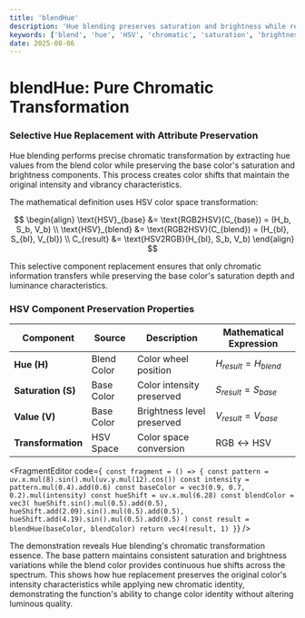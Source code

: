 ```yaml
---
title: 'blendHue'
description: 'Hue blending preserves saturation and brightness while replacing color hue for pure chromatic transformation'
keywords: ['blend', 'hue', 'HSV', 'chromatic', 'saturation', 'brightness', 'preservation']
date: 2025-08-06
---
```



# blendHue: Pure Chromatic Transformation

### Selective Hue Replacement with Attribute Preservation

Hue blending performs precise chromatic transformation by extracting hue values from the blend color while preserving the base color's saturation and brightness components. This process creates color shifts that maintain the original intensity and vibrancy characteristics.

The mathematical definition uses HSV color space transformation:

$$
\begin{align}
\text{HSV}_{base} &= \text{RGB2HSV}(C_{base}) = (H_b, S_b, V_b) \\
\text{HSV}_{blend} &= \text{RGB2HSV}(C_{blend}) = (H_{bl}, S_{bl}, V_{bl}) \\
C_{result} &= \text{HSV2RGB}(H_{bl}, S_b, V_b)
\end{align}
$$

This selective component replacement ensures that only chromatic information transfers while preserving the base color's saturation depth and luminance characteristics.

### HSV Component Preservation Properties

| Component          | Source      | Description                | Mathematical Expression                 |
| ------------------ | ----------- | -------------------------- | --------------------------------------- |
| **Hue (H)**        | Blend Color | Color wheel position       | $H_{result} = H_{blend}$                |
| **Saturation (S)** | Base Color  | Color intensity preserved  | $S_{result} = S_{base}$                 |
| **Value (V)**      | Base Color  | Brightness level preserved | $V_{result} = V_{base}$                 |
| **Transformation** | HSV Space   | Color space conversion     | $\text{RGB} \leftrightarrow \text{HSV}$ |

<FragmentEditor
        code={`
const fragment = () => {
        const pattern = uv.x.mul(8).sin().mul(uv.y.mul(12).cos())
        const intensity = pattern.mul(0.4).add(0.6)
        const baseColor = vec3(0.9, 0.7, 0.2).mul(intensity)
        const hueShift = uv.x.mul(6.28)
        const blendColor = vec3(
                hueShift.sin().mul(0.5).add(0.5),
                hueShift.add(2.09).sin().mul(0.5).add(0.5),
                hueShift.add(4.19).sin().mul(0.5).add(0.5)
        )
        const result = blendHue(baseColor, blendColor)
        return vec4(result, 1)
}`}
/>

The demonstration reveals Hue blending's chromatic transformation essence. The base pattern maintains consistent saturation and brightness variations while the blend color provides continuous hue shifts across the spectrum. This shows how hue replacement preserves the original color's intensity characteristics while applying new chromatic identity, demonstrating the function's ability to change color identity without altering luminous quality.
